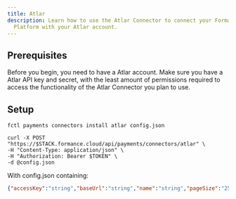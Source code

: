 ```yaml
---
title: Atlar
description: Learn how to use the Atlar Connector to connect your Formance
  Platform with your Atlar account.
---
```



## Prerequisites

Before you begin, you need to have a Atlar account. Make sure you have a Atlar API key and secret, with the least amount of permissions required to access the functionality of the Atlar Connector you plan to use.

<ApiWarning/>

## Setup

<Atlar/>

<StackCmd>

```shell
fctl payments connectors install atlar config.json
```

```shell
curl -X POST "https://$STACK.formance.cloud/api/payments/connectors/atlar" \
-H "Content-Type: application/json" \
-H "Authorization: Bearer $TOKEN" \
-d @config.json
```

</StackCmd>

With config.json containing:

```json
{"accessKey":"string","baseUrl":"string","name":"string","pageSize":"25","pollingPeriod":"2m","secret":"string"}
```

<AtlarPostSetup/>
